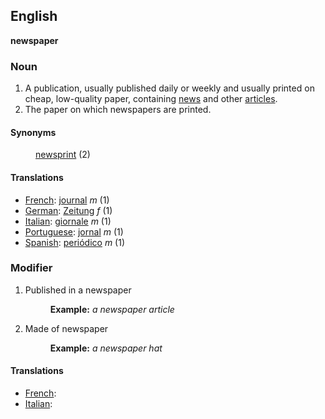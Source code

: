 ==English==
'''newspaper'''

===Noun===

#A publication, usually published daily or weekly and usually printed on cheap, low-quality paper, containing [[news]] and other [[article]]s.
#The paper on which newspapers are printed.

====Synonyms====

:[[newsprint]] (2)

====Translations====

*[[French]]: [[journal]] ''m'' (1)
*[[German]]: [[Zeitung]] ''f'' (1)
*[[Italian]]: [[giornale]] ''m'' (1)
*[[Portuguese]]: [[jornal]] ''m'' (1)
*[[Spanish]]: [[periódico]] ''m'' (1)

===Modifier===

#Published in a newspaper
#:'''Example:''' ''a newspaper article''
#Made of newspaper
#:'''Example:''' ''a newspaper hat''

====Translations====

*[[French]]: [[ ]]
*[[Italian]]: [[ ]]